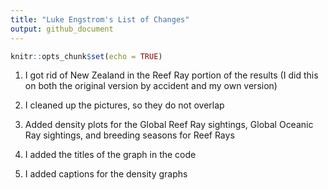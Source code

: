 ```yaml
---
title: "Luke Engstrom's List of Changes"
output: github_document
---
```


```r
knitr::opts_chunk$set(echo = TRUE)
```

1.   I got rid of New Zealand in the Reef Ray
    portion of the results (I did this on both the original version by accident and
    my own version)

```{=html}
<!-- -->
```
2.   I cleaned up the pictures, so they do not
    overlap

```{=html}
<!-- -->
```
3.   Added density plots for the Global Reef
    Ray sightings, Global Oceanic Ray sightings, and breeding seasons for Reef Rays

```{=html}
<!-- -->
```
4.   I added the titles of the graph in the
    code

```{=html}
<!-- -->
```
5.   I added captions for the density graphs
